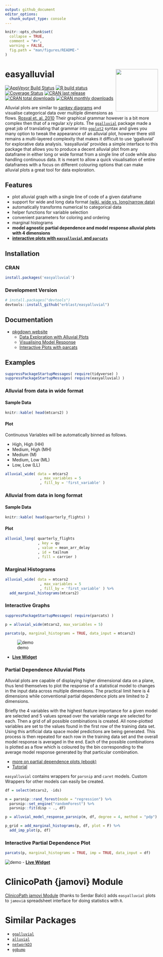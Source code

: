 ```yaml
---
output: github_document
editor_options: 
  chunk_output_type: console
---
```


<!-- README.md is generated from README.Rmd. Please edit that file -->

```r
knitr::opts_chunk$set(
  collapse = TRUE,
  comment = "#>",
  warning = FALSE,
  fig.path = "man/figures/README-"
)
```

# easyalluvial <a href='https://erblast.github.io/easyalluvial'><img src='man/figures/logo.png' align="right" height="139" /></a>

[![AppVeyor Build Status](https://ci.appveyor.com/api/projects/status/github/erblast/easyalluvial?branch=master&svg=true)](https://ci.appveyor.com/project/erblast/easyalluvial) 
[![R build status](https://github.com/erblast/easyalluvial/workflows/R-CMD-check/badge.svg)](https://github.com/erblast/easyalluvial/actions)
[![Coverage Status](https://img.shields.io/codecov/c/github/erblast/easyalluvial/master.svg)](https://codecov.io/github/erblast/easyalluvial?branch=master)
[![CRAN last release](https://www.r-pkg.org/badges/last-release/easyalluvial)](https://CRAN.R-project.org/package=easyalluvial)
[![CRAN total downloads](https://cranlogs.r-pkg.org/badges/grand-total/easyalluvial)](https://CRAN.R-project.org/package=easyalluvial)
[![CRAN monthly downloads](https://cranlogs.r-pkg.org/badges/easyalluvial)](https://CRAN.R-project.org/package=easyalluvial)

Alluvial plots are similar to [sankey diagrams](https://en.wikipedia.org/wiki/Sankey_diagram) and visualise categorical data over multiple dimensions as flows. [Rosval et. al. 2010](https://journals.plos.org/plosone/article?id=10.1371/journal.pone.0008694) Their graphical grammar however is a bit more complex then that of a regular x/y plots. The [`ggalluvial`](http://corybrunson.github.io/ggalluvial/) package made a great job of translating that grammar into [`ggplot2`](https://github.com/tidyverse/ggplot2) syntax and gives you many option to tweak the appearance of an alluvial plot, however there still remains a multi-layered complexity that makes it difficult to use 'ggalluvial' for explorative data analysis. 'easyalluvial' provides a simple interface to this package that allows you to produce a decent alluvial plot from any dataframe in either long or wide format from a single line of code while also handling continuous data. It is meant to allow a quick visualisation of entire dataframes with a focus on different colouring options that can make alluvial plots a great tool for data exploration.

## Features
- plot alluvial graph with a single line of code of a given dataframe
- support for wide and long data format [(wiki, wide vs. long/narrow data)](https://en.wikipedia.org/wiki/Wide_and_narrow_data)
- automatically transforms numerical to categorical data
- helper functions for variable selection
- convenient parameters for coloring and ordering
- marginal histograms
- **model agnostic partial dependence and model response alluvial plots with 4 dimensions**
- **[interactive plots with `easyalluvial` and `parcats`](https://erblast.github.io/parcats/articles/parcats.html)**

## Installation

### CRAN

```r
install.packages('easyalluvial')
```


### Development Version


```r

# install.packages("devtools")
devtools::install_github("erblast/easyalluvial")
```

## Documentation

- [pkgdown website](https://erblast.github.io/easyalluvial/)
  * [Data Exploration with Alluvial Plots](https://erblast.github.io/easyalluvial/articles/data_exploration.html)
  * [Visualising Model Response ](https://erblast.github.io/easyalluvial/articles/model_response.html)
  * [Interactive Plots with parcats](https://erblast.github.io/easyalluvial/articles/parcats.html)

## Examples

```r
suppressPackageStartupMessages( require(tidyverse) )
suppressPackageStartupMessages( require(easyalluvial) )

```


### Alluvial from data in wide format

#### Sample Data

```r

knitr::kable( head(mtcars2) )
```

#### Plot

Continuous Variables will be automatically binned as follows.

- High, High (HH)
- Medium, High (MH)
- Medium (M)
- Medium, Low (ML)
- Low, Low (LL)

```r

alluvial_wide( data = mtcars2
                , max_variables = 5
                , fill_by = 'first_variable' )

```


### Alluvial from data in long format

#### Sample Data

```r
knitr::kable( head(quarterly_flights) )
```

#### Plot 
 
```r

alluvial_long( quarterly_flights
               , key = qu
               , value = mean_arr_delay
               , id = tailnum
               , fill = carrier )

```



### Marginal Histograms

```r
alluvial_wide( data = mtcars2
                , max_variables = 5
                , fill_by = 'first_variable' ) %>%
  add_marginal_histograms(mtcars2)

```

### Interactive Graphs

```r

suppressPackageStartupMessages( require(parcats) )

p = alluvial_wide(mtcars2, max_variables = 5)

parcats(p, marginal_histograms = TRUE, data_input = mtcars2)

```

![demo](https://raw.githubusercontent.com/erblast/parcats/master/man/figures/demo1.gif)

- **[Live Widget](https://erblast.github.io/parcats/articles/parcats.html)**


### Partial Dependence Alluvial Plots

Alluvial plots are capable of displaying higher dimensional data on a plane, thus lend themselves to plot the response of a statistical model to changes in the input data across multiple dimensions. The practical limit here is 4 dimensions while conventional partial dependence plots are limited to 2 dimensions.

Briefly the 4 variables with the highest feature importance for a given model are selected and 5 values spread over the variable range are selected for each. Then a grid of all possible combinations is created. All none-plotted variables are set to the values found in the first row of the training data set. Using this artificial data space model predictions are being generated. This process is then repeated for each row in the training data set and the overall model response is averaged in the end. Each of the possible combinations is plotted as a flow which is coloured by the bin corresponding to the average model response generated by that particular combination.

- [more on partial dependence plots (ebook)](https://christophm.github.io/interpretable-ml-book/)
- [Tutorial](https://www.datisticsblog.com/2019/04/visualising-model-response-with-easyalluvial/)

`easyalluvial` contains wrappers for `parsnip` and `caret` models. Custom Wrappers for other models can easily be created.

```r

df = select(mtcars2, -ids)

m = parsnip::rand_forest(mode = "regression") %>%
  parsnip::set_engine("randomForest") %>%
  parsnip::fit(disp ~ ., df)

p = alluvial_model_response_parsnip(m, df, degree = 4, method = "pdp")

p_grid = add_marginal_histograms(p, df, plot = F) %>%
  add_imp_plot(p, df)

```

### Interactive Partial Dependence Plot

```r

parcats(p, marginal_histograms = TRUE, imp = TRUE, data_input = df)
```

![demo](https://raw.githubusercontent.com/erblast/parcats/master/man/figures/demo2.gif)
- **[Live Widget](https://erblast.github.io/parcats/articles/parcats.html)**  


# ClinicoPath {jamovi} Module

[ClinicoPath jamovi Module](https://github.com/sbalci/ClinicoPathJamoviModule) (thanks to Serdar Balci) adds `easyalluvial` plots to `jamovi`a spreadsheet interface for doing statistics with `R`.


# Similar Packages

- [`ggalluvial`](https://github.com/corybrunson/ggalluvial/)
- [`alluvial`](https://github.com/mbojan/alluvial)
- [`networkD3`](https://github.com/christophergandrud/networkD3)
- [`ggbump`](https://github.com/davidsjoberg/ggbump)